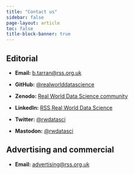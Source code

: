 ```yaml
---
title: "Contact us"
sidebar: false
page-layout: article
toc: false
title-block-banner: true
---
```

## Editorial

- **Email:** [b.tarran@rss.org.uk](mailto:b.tarran@rss.org.uk)

- **GitHub:** [@realworlddatascience](https://github.com/realworlddatascience)

- **Zenodo:** [Real World Data Science community](https://zenodo.org/communities/realworlddatascience)

- **LinkedIn:** [RSS Real World Data Science](https://www.linkedin.com/showcase/rss-real-world-data-science)

- **Twitter:** [@rwdatasci](https://twitter.com/rwdatasci)

- **Mastodon:** [@rwdatasci](https://fosstodon.org/@rwdatasci)

## Advertising and commercial

- **Email:** [advertising@rss.org.uk](mailto:advertising@rss.org.uk)